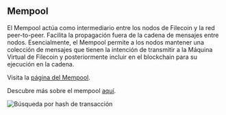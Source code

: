 ## Mempool

El Mempool actúa como intermediario entre los nodos de Filecoin y la red peer-to-peer. Facilita la propagación fuera de la cadena de mensajes entre nodos. Esencialmente, el Mempool permite a los nodos mantener una colección de mensajes que tienen la intención de transmitir a la Máquina Virtual de Filecoin y posteriormente incluir en el blockchain para su ejecución en la cadena.

Visita la [página del Mempool](https://beryx.io/mempool).

Descubre más sobre el mempool [aquí](https://spec.filecoin.io/systems/filecoin_blockchain/message_pool/#:~:text=The%20Message%20Pool%2C%20or%20mpool,for%20off%2Dchain%20message%20propagation.).

![Búsqueda por hash de transacción](../en/assets/image-13.webp)
